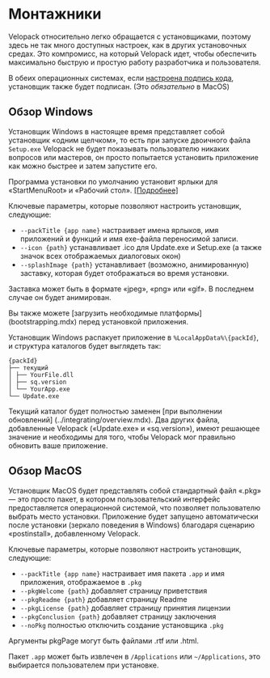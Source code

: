 # Монтажники

<AppliesTo win mac />
Velopack относительно легко обращается с установщиками, поэтому здесь не так много доступных настроек, как в других установочных средах. Это компромисс, на который Velopack идет, чтобы обеспечить максимально быструю и простую работу разработчика и пользователя.

В обеих операционных системах, если [настроена подпись кода](signing.mdx), установщик также будет подписан. (Это _обязательно_ в MacOS)

## Обзор Windows

Установщик Windows в настоящее время представляет собой установщик «одним щелчком», то есть при запуске двоичного файла `Setup.exe` Velopack не будет показывать пользователю никаких вопросов или мастеров, он просто попытается установить приложение как можно быстрее и затем запустите его. 

Программа установки по умолчанию установит ярлыки для «StartMenuRoot» и «Рабочий стол». [\[Подробнее\]](../integrating/shortcuts.mdx)

Ключевые параметры, которые позволяют настроить установщик, следующие:

- `--packTitle {app name}` настраивает имена ярлыков, имя приложений и функций и имя exe-файла переносимой записи.
- `--icon {path}` устанавливает .ico для Update.exe и Setup.exe (а также значок всех отображаемых диалоговых окон)
- `--splashImage {path}` устанавливает (возможно, анимированную) заставку, которая будет отображаться во время установки.

Заставка может быть в формате «jpeg», «png» или «gif». В последнем случае он будет анимирован.

Вы также можете [загрузить необходимые платформы] \(bootstrapping.mdx) перед установкой приложения.

Установщик Windows распакует приложение в `%LocalAppData%\{packId}`, и структура каталогов будет выглядеть так:

```
{packId}
├── текущий
│ ├── YourFile.dll
│ ├── sq.version
│ └── YourApp.exe
└── Update.exe
```

Текущий каталог будет полностью заменен [при выполнении обновлений] \(../integrating/overview.mdx). Два других файла, добавленные Velopack («Update.exe» и «sq.version»), имеют решающее значение и необходимы для того, чтобы Velopack мог правильно обновить ваше приложение.

## Обзор MacOS

Установщик MacOS будет представлять собой стандартный файл «.pkg» — это просто пакет, в котором пользовательский интерфейс предоставляется операционной системой, что позволяет пользователю выбрать место установки. Приложение будет запущено автоматически после установки (зеркало поведения в Windows) благодаря сценарию «postinstall», добавленному Velopack.

Ключевые параметры, которые позволяют настроить установщик, следующие:

- `--packTitle {app name}` настраивает имя пакета `.app` и имя приложения, отображаемое в `.pkg`
- `--pkgWelcome {path}` добавляет страницу приветствия
- `--pkgReadme {path}` добавляет страницу Readme
- `--pkgLicense {path}` добавляет страницу принятия лицензии
- `--pkgConclusion {path}` добавляет страницу заключения
- `--noPkg` полностью отключить создание установщика `.pkg`

Аргументы pkgPage могут быть файлами .rtf или .html.

Пакет `.app` может быть извлечен в `/Applications` или `~/Applications`, это выбирается пользователем при установке.
